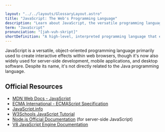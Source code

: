 ```yaml
---

layout: "../../layouts/GlossaryLayout.astro"
title: "JavaScript: The Web's Programming Language"
description: "Learn about JavaScript, the versatile programming language that powers web interactivity, client-side functionality, and modern web applications."
term: "JavaScript"
pronunciation: "[jah-vuh-skript]"
shortDefinition: "A high-level, interpreted programming language that enables interactive and dynamic content on websites and applications."
---
```


JavaScript is a versatile, object-oriented programming language primarily used to create interactive effects within web browsers, though it's now also widely used for server-side development, mobile applications, and desktop software. Despite its name, it's not directly related to the Java programming language.

## Official Resources
- [MDN Web Docs - JavaScript](https://developer.mozilla.org/en-US/docs/Web/JavaScript)
- [ECMA International - ECMAScript Specification](https://www.ecma-international.org/publications-and-standards/standards/ecma-262/)
- [JavaScript.info](https://javascript.info/)
- [W3Schools JavaScript Tutorial](https://www.w3schools.com/js/)
- [Node.js Official Documentation](https://nodejs.org/en/learn/getting-started/introduction-to-nodejs) (for server-side JavaScript)
- [V8 JavaScript Engine Documentation](https://v8.dev/docs)